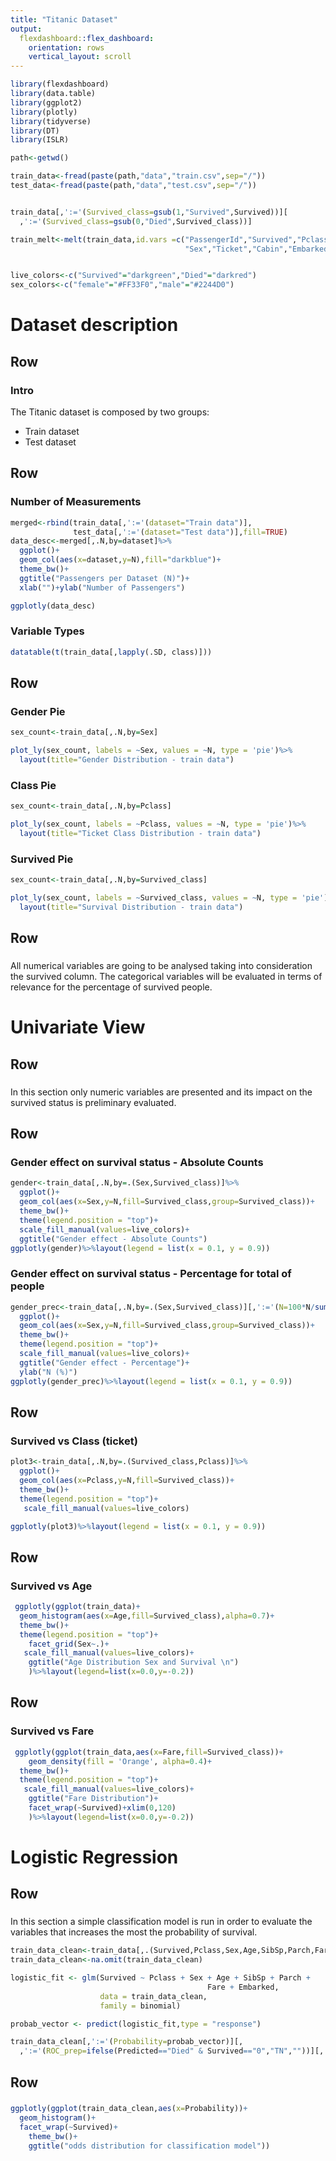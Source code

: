 ---
title: "Titanic Dataset"
output: 
  flexdashboard::flex_dashboard:
    orientation: rows
    vertical_layout: scroll
---

```{r setup, include=FALSE}
library(flexdashboard)
library(data.table)
library(ggplot2)
library(plotly)
library(tidyverse)
library(DT)
library(ISLR)

path<-getwd()

train_data<-fread(paste(path,"data","train.csv",sep="/"))
test_data<-fread(paste(path,"data","test.csv",sep="/"))


train_data[,':='(Survived_class=gsub(1,"Survived",Survived))][
  ,':='(Survived_class=gsub(0,"Died",Survived_class))]

train_melt<-melt(train_data,id.vars =c("PassengerId","Survived","Pclass","Name",
                                       "Sex","Ticket","Cabin","Embarked"))


live_colors<-c("Survived"="darkgreen","Died"="darkred")
sex_colors<-c("female"="#FF33F0","male"="#2244D0")


```



Dataset description
=====================================

Row
-----------------------------------------------------------------------

### Intro
The Titanic dataset is composed by two groups:

- Train dataset
- Test dataset

Row
-----------------------------------------------------------------------

### Number of Measurements
```{r}

merged<-rbind(train_data[,':='(dataset="Train data")],
              test_data[,':='(dataset="Test data")],fill=TRUE)
data_desc<-merged[,.N,by=dataset]%>%
  ggplot()+
  geom_col(aes(x=dataset,y=N),fill="darkblue")+
  theme_bw()+
  ggtitle("Passengers per Dataset (N)")+
  xlab("")+ylab("Number of Passengers")

ggplotly(data_desc)

```

### Variable Types
```{r}
datatable(t(train_data[,lapply(.SD, class)]))
```

Row
-----------------------------------------------------------------------


### Gender Pie
```{r}
sex_count<-train_data[,.N,by=Sex]

plot_ly(sex_count, labels = ~Sex, values = ~N, type = 'pie')%>%
  layout(title="Gender Distribution - train data")
```


### Class Pie
```{r}
sex_count<-train_data[,.N,by=Pclass]

plot_ly(sex_count, labels = ~Pclass, values = ~N, type = 'pie')%>%
  layout(title="Ticket Class Distribution - train data")
```


### Survived Pie
```{r}
sex_count<-train_data[,.N,by=Survived_class]

plot_ly(sex_count, labels = ~Survived_class, values = ~N, type = 'pie')%>%
  layout(title="Survival Distribution - train data")
```


Row
-----------------------------------------------------------------------

###
All numerical variables are going to be analysed taking into consideration the survived column. The categorical variables will be evaluated in terms of relevance for the percentage of survived people.



Univariate View
=====================================


Row
-----------------------------------------------------------------------

###
In this section only numeric variables are presented and its impact on the survived status is preliminary evaluated.


Row
-----------------------------------------------------------------------

### Gender effect on survival status - Absolute Counts
```{r}
gender<-train_data[,.N,by=.(Sex,Survived_class)]%>%
  ggplot()+
  geom_col(aes(x=Sex,y=N,fill=Survived_class,group=Survived_class))+
  theme_bw()+
  theme(legend.position = "top")+
  scale_fill_manual(values=live_colors)+
  ggtitle("Gender effect - Absolute Counts")
ggplotly(gender)%>%layout(legend = list(x = 0.1, y = 0.9))

```


### Gender effect on survival status - Percentage for total of people
```{r}
gender_prec<-train_data[,.N,by=.(Sex,Survived_class)][,':='(N=100*N/sum(N))]%>%
  ggplot()+
  geom_col(aes(x=Sex,y=N,fill=Survived_class,group=Survived_class))+
  theme_bw()+
  theme(legend.position = "top")+
  scale_fill_manual(values=live_colors)+
  ggtitle("Gender effect - Percentage")+
  ylab("N (%)")
ggplotly(gender_prec)%>%layout(legend = list(x = 0.1, y = 0.9))

```


Row
-----------------------------------------------------------------------

### Survived vs Class (ticket)
```{r}
plot3<-train_data[,.N,by=.(Survived_class,Pclass)]%>%
  ggplot()+
  geom_col(aes(x=Pclass,y=N,fill=Survived_class))+
  theme_bw()+
  theme(legend.position = "top")+
   scale_fill_manual(values=live_colors)

ggplotly(plot3)%>%layout(legend = list(x = 0.1, y = 0.9))


```



Row
-----------------------------------------------------------------------

### Survived vs Age
```{r}
 ggplotly(ggplot(train_data)+
  geom_histogram(aes(x=Age,fill=Survived_class),alpha=0.7)+
  theme_bw()+
  theme(legend.position = "top")+
    facet_grid(Sex~.)+
   scale_fill_manual(values=live_colors)+
    ggtitle("Age Distribution Sex and Survival \n")
    )%>%layout(legend=list(x=0.0,y=-0.2))


```



Row
-----------------------------------------------------------------------

### Survived vs Fare
```{r}
 ggplotly(ggplot(train_data,aes(x=Fare,fill=Survived_class))+
    geom_density(fill = 'Orange', alpha=0.4)+
  theme_bw()+
  theme(legend.position = "top")+
   scale_fill_manual(values=live_colors)+
    ggtitle("Fare Distribution")+
    facet_wrap(~Survived)+xlim(0,120)
    )%>%layout(legend=list(x=0.0,y=-0.2))


```


Logistic Regression
========================================

Row
--------------------------------------------

###
In this section a simple classification model is run in order to evaluate the variables that increases the most the probability of survival.


```{r include=FALSE}

train_data_clean<-train_data[,.(Survived,Pclass,Sex,Age,SibSp,Parch,Fare,Embarked)]
train_data_clean<-na.omit(train_data_clean)

logistic_fit <- glm(Survived ~ Pclass + Sex + Age + SibSp + Parch + 
                                            Fare + Embarked, 
                    data = train_data_clean,
                    family = binomial)

probab_vector <- predict(logistic_fit,type = "response")

train_data_clean[,':='(Probability=probab_vector)][,                                          ':='(Predicted=ifelse(Probability>0.6,"Died","Survived"))][
  ,':='(ROC_prep=ifelse(Predicted=="Died" & Survived=="0","TN",""))][,':='(ROC_prep=ifelse(Predicted=="Survived" & Survived=="1","TP",ROC_prep))]


```


Row
------------------------------------------------

###
```{r}
ggplotly(ggplot(train_data_clean,aes(x=Probability))+
  geom_histogram()+
  facet_wrap(~Survived)+
    theme_bw()+
    ggtitle("odds distribution for classification model"))
```



